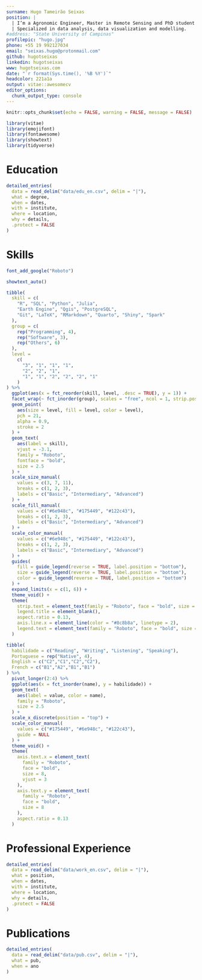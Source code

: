 ```yaml
---
surname: Hugo Tameirão Seixas
position: |
  | I’m a Agronomic Engineer, Master in Remote Sensing and PhD student in Environment and Society.
  | Specialized in data analysis, data visualization and modelling.
#address: "State University of Campinas"
profilepic: "hugo.jpg"
phone: +55 19 992127034
email: "seixas.hugo@protonmail.com"
github: hugotseixas
linkedin: hugotseixas
www: hugotseixas.com
date: "`r format(Sys.time(), '%B %Y')`"
headcolor: 221a1a
output: vitae::awesomecv
editor_options: 
  chunk_output_type: console
---
```


```r

knitr::opts_chunk$set(echo = FALSE, warning = FALSE, message = FALSE)

```



```r

library(vitae)
library(emojifont)
library(fontawesome)
library(showtext)
library(tidyverse)

```

# \faIcon{university} Education

```r

detailed_entries(
  data = read_delim("data/edu_en.csv", delim = "|"),
  what = degree, 
  when = dates, 
  with = institute, 
  where = location, 
  why = details,
  .protect = FALSE
)

```

# \faIcon{brain} Skills

\begin{center} \faIcon{cogs} Technical Skills \end{center}

```r

font_add_google("Roboto")

showtext_auto()

tibble(
  skill = c(
    "R", "SQL", "Python", "Julia", 
    "Earth Engine", "Qgis", "PostgreSQL",
    "Git", "LaTeX", "RMarkdown", "Quarto", "Shiny", "Spark"
  ),
  group = c(
    rep("Programming", 4), 
    rep("Software", 3),
    rep("Others", 6)
  ),
  level = 
    c(
      "3", "1", "1", "1", 
      "2", "2", "1",
      "1", "1", "2", "2", "2", "1"
    )
) %>%
  ggplot(aes(x = fct_reorder(skill, level, .desc = TRUE), y = 1)) +
  facet_wrap(~ fct_inorder(group), scales = "free", ncol = 1, strip.position = "left") +
  geom_point(
    aes(size = level, fill = level, color = level), 
    pch = 21,
    alpha = 0.9,
    stroke = 2
  ) +
  geom_text(
    aes(label = skill),
    vjust = -3.1,
    family = "Roboto",
    fontface = "bold",
    size = 2.5
  ) +
  scale_size_manual(
    values = c(3, 7, 11),
    breaks = c(1, 2, 3),
    labels = c("Basic", "Intermediary", "Advanced")
  ) +
  scale_fill_manual(
    values = c("#6e948c", "#175449", "#122c43"),
    breaks = c(1, 2, 3),
    labels = c("Basic", "Intermediary", "Advanced")
  ) +
  scale_color_manual(
    values = c("#6e948c", "#175449", "#122c43"),
    breaks = c(1, 2, 3),
    labels = c("Basic", "Intermediary", "Advanced")
  ) +
  guides(
    fill = guide_legend(reverse = TRUE, label.position = "bottom"), 
    size = guide_legend(reverse = TRUE, label.position = "bottom"),
    color = guide_legend(reverse = TRUE, label.position = "bottom")
  ) +
  expand_limits(x = c(1, 6)) +
  theme_void() +
  theme(
    strip.text = element_text(family = "Roboto", face = "bold", size = 8),
    legend.title = element_blank(),
    aspect.ratio = 0.13,
    axis.line.x = element_line(color = "#8c8b8a", linetype = 2),
    legend.text = element_text(family = "Roboto", face = "bold", size = 8)
  )

```

\vspace{13pt}

\begin{center} \faIcon{language} Language \end{center}

```r

tibble(
  habilidade = c("Reading", "Writing", "Listening", "Speaking"),
  Portuguese = rep("Native", 4),
  English = c("C2","C1","C2","C2"), 
  French = c("B1","A2","B1","B1")
) %>%
  pivot_longer(2:4) %>%
  ggplot(aes(x = fct_inorder(name), y = habilidade)) +
  geom_text(
    aes(label = value, color = name),
    family = "Roboto",
    size = 2.5
  ) +
  scale_x_discrete(position = "top") +
  scale_color_manual(
    values = c("#175449", "#6e948c", "#122c43"), 
    guide = NULL
  ) +
  theme_void() +
  theme(
    axis.text.x = element_text(
      family = "Roboto", 
      face = "bold",
      size = 8,
      vjust = 3
    ),
    axis.text.y = element_text(
      family = "Roboto", 
      face = "bold",
      size = 8
    ),
    aspect.ratio = 0.13
  )

```

# \faIcon{briefcase} Professional Experience

```r

detailed_entries(
  data = read_delim("data/work_en.csv", delim = "|"),
  what = position, 
  when = dates, 
  with = institute, 
  where = location, 
  why = details,
  .protect = FALSE
)

```


# \faIcon{file} Publications

```r

detailed_entries(
  data = read_delim("data/pub.csv", delim = "|"),
  what = pub, 
  when = ano
)

```
